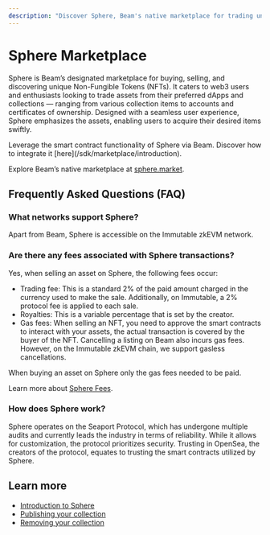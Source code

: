 ```yaml
---
description: "Discover Sphere, Beam's native marketplace for trading unique NFTs. Explore a seamless user experience for acquiring in-app assets swiftly."
---
```



# Sphere Marketplace

Sphere is Beam’s designated marketplace for buying, selling, and discovering unique Non-Fungible Tokens (NFTs). It caters to web3 users and enthusiasts looking to trade assets from their preferred dApps and collections — ranging from various collection items to accounts and certificates of ownership. Designed with a seamless user experience, Sphere emphasizes the assets, enabling users to acquire their desired items swiftly.

<Callout type="info" emoji="ℹ️">
  Leverage the smart contract functionality of Sphere via Beam.
  Discover how to integrate it [here](/sdk/marketplace/introduction).
</Callout>

Explore Beam’s native marketplace at [sphere.market](https://sphere.market).

## Frequently Asked Questions (FAQ)

### What networks support Sphere?

Apart from Beam, Sphere is accessible on the Immutable zkEVM network.

### Are there any fees associated with Sphere transactions?

Yes, when selling an asset on Sphere, the following fees occur:
  - Trading fee: This is a standard 2% of the paid amount charged in the currency used to make the sale. Additionally, on Immutable, a 2% protocol fee is applied to each sale.
  - Royalties: This is a variable percentage that is set by the creator.
  - Gas fees: When selling an NFT, you need to approve the smart contracts to interact with your assets, the actual transaction is covered by the buyer of the NFT. Cancelling a listing on Beam also incurs gas fees. However, on the Immutable zkEVM chain, we support gasless cancellations.

When buying an asset on Sphere only the gas fees needed to be paid. 

Learn more about [Sphere Fees](https://sphere.market/article/fees).

### How does Sphere work?

Sphere operates on the Seaport Protocol, which has undergone multiple audits and currently leads the industry in terms of reliability. While it allows for customization, the protocol prioritizes security. Trusting in OpenSea, the creators of the protocol, equates to trusting the smart contracts utilized by Sphere.

## Learn more

- [Introduction to Sphere](/sdk/sphere/introduction)
- [Publishing your collection](/sdk/sphere/publish-collections)
- [Removing your collection](/sdk/sphere/remove-collections)
